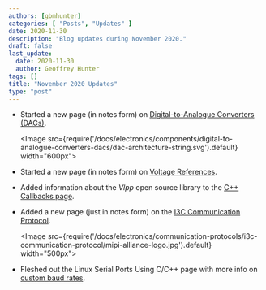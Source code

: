 ```yaml
---
authors: [gbmhunter]
categories: [ "Posts", "Updates" ]
date: 2020-11-30
description: "Blog updates during November 2020."
draft: false
last_update:
  date: 2020-11-30
  author: Geoffrey Hunter
tags: []
title: "November 2020 Updates"
type: "post"
---
```


* Started a new page (in notes form) on [Digital-to-Analogue Converters (DACs)](/electronics/components/digital-to-analogue-converters-dacs).

    <Image src={require('/docs/electronics/components/digital-to-analogue-converters-dacs/dac-architecture-string.svg').default} width="600px"></Image>

* Started a new page (in notes form) on [Voltage References](/electronics/components/power-regulators/voltage-references).

* Added information about the _Vlpp_ open source library to the [C++ Callbacks page](/programming/languages/c-plus-plus/callbacks).

* Added a new page (just in notes form) on the [I3C Communication Protocol](/electronics/communication-protocols/i3c-communication-protocol).

    <Image src={require('/docs/electronics/communication-protocols/i3c-communication-protocol/mipi-alliance-logo.jpg').default} width="500px"></Image>

* Fleshed out the Linux Serial Ports Using C/C++ page with more info on [custom baud rates](/programming/operating-systems/linux/linux-serial-ports-using-c-cpp#baud-rate).
